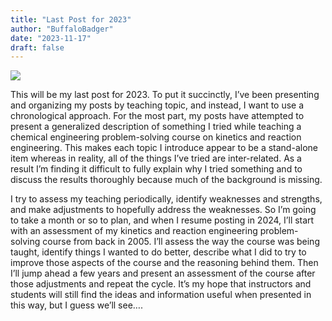```yaml
---
title: "Last Post for 2023"
author: "BuffaloBadger"
date: "2023-11-17"
draft: false
---
```


![](DSCN08810004.jpeg)

This will be my last post for 2023. To put it succinctly, I've been presenting and organizing my posts by teaching topic, and instead, I want to use a chronological approach. For the most part, my posts have attempted to present a generalized description of something I tried while teaching a chemical engineering problem-solving course on kinetics and reaction engineering. This makes each topic I introduce appear to be a stand-alone item whereas in reality, all of the things I've tried are inter-related. As a result I'm finding it difficult to fully explain why I tried something and to discuss the results thoroughly because much of the background is missing.

I try to assess my teaching periodically, identify weaknesses and strengths, and make adjustments to hopefully address the weaknesses. So I'm going to take a month or so to plan, and when I resume posting in 2024, I'll start with an assessment of my kinetics and reaction engineering problem-solving course from back in 2005. I'll assess the way the course was being taught, identify things I wanted to do better, describe what I did to try to improve those aspects of the course and the reasoning behind them. Then I'll jump ahead a few years and present an assessment of the course after those adjustments and repeat the cycle. It's my hope that instructors and students will still find the ideas and information useful when presented in this way, but I guess we'll see....

